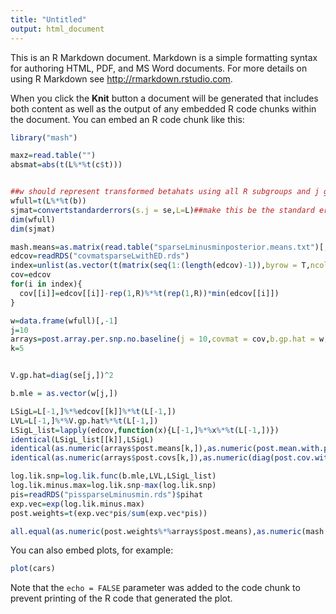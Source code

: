 ```yaml
---
title: "Untitled"
output: html_document
---
```


This is an R Markdown document. Markdown is a simple formatting syntax for authoring HTML, PDF, and MS Word documents. For more details on using R Markdown see <http://rmarkdown.rstudio.com>.

When you click the **Knit** button a document will be generated that includes both content as well as the output of any embedded R code chunks within the document. You can embed an R code chunk like this:

```r
library("mash")

maxz=read.table("")
absmat=abs(t(L%*%t(c$t)))


##w should represent transformed betahats using all R subgroups and j genes
wfull=t(L%*%t(b))
sjmat=convertstandarderrors(s.j = se,L=L)##make this be the standard errors of all, it is the sqrt of the diagonal of LVL' for each j. Recall here L is still RxR so we can have the full set of deviations and thier standard errors to choose grid
dim(wfull)
dim(sjmat)

mash.means=as.matrix(read.table("sparseLminusminposterior.means.txt")[,-1])
edcov=readRDS("covmatsparseLwithED.rds")
index=unlist(as.vector(t(matrix(seq(1:(length(edcov)-1)),byrow = T,ncol=18)[,2:9])))
cov=edcov
for(i in index){
  cov[[i]]=edcov[[i]]-rep(1,R)%*%t(rep(1,R))*min(edcov[[i]])
}

w=data.frame(wfull)[,-1]
j=10
arrays=post.array.per.snp.no.baseline(j = 10,covmat = cov,b.gp.hat = w,se.gp.hat = se,L = L[-1,])
k=5


V.gp.hat=diag(se[j,])^2

b.mle = as.vector(w[j,])

LSigL=L[-1,]%*%edcov[[k]]%*%t(L[-1,])
LVL=L[-1,]%*%V.gp.hat%*%t(L[-1,])
LSigL_list=lapply(edcov,function(x){L[-1,]%*%x%*%t(L[-1,])})
identical(LSigL_list[[k]],LSigL)
identical(as.numeric(arrays$post.means[k,]),as.numeric(post.mean.with.proj(b.mle = t(b.mle),tinv = solve(LVL+L[-1,]%*%cov[[k]]%*%t(L[-1,])),U.k = cov[[k]],L = L[-1,])))
identical(as.numeric(arrays$post.covs[k,]),as.numeric(diag(post.cov.with.proj(tinv = solve(LVL+L[-1,]%*%edcov[[k]]%*%t(L[-1,])),U.k = cov[[k]],L = L[-1,]))))

log.lik.snp=log.lik.func(b.mle,LVL,LSigL_list)
log.lik.minus.max=log.lik.snp-max(log.lik.snp)
pis=readRDS("pissparseLminusmin.rds")$pihat
exp.vec=exp(log.lik.minus.max)
post.weights=t(exp.vec*pis/sum(exp.vec*pis))

all.equal(as.numeric(post.weights%*%arrays$post.means),as.numeric(mash.means[j,]))
```

You can also embed plots, for example:

```r
plot(cars)
```

Note that the `echo = FALSE` parameter was added to the code chunk to prevent printing of the R code that generated the plot.
